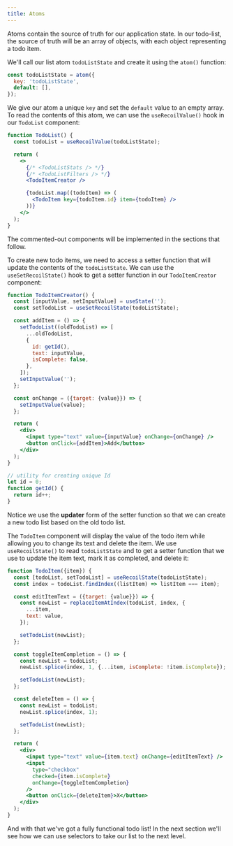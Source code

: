 ```yaml
---
title: Atoms
---
```


Atoms contain the source of truth for our application state. In our todo-list, the source of truth will be an array of objects, with each object representing a todo item.

We'll call our list atom `todoListState` and create it using the `atom()` function:

```javascript
const todoListState = atom({
  key: 'todoListState',
  default: [],
});
```

We give our atom a unique `key` and set the `default` value to an empty array. To read the contents of this atom, we can use the `useRecoilValue()` hook in our `TodoList` component:

```jsx
function TodoList() {
  const todoList = useRecoilValue(todoListState);

  return (
    <>
      {/* <TodoListStats /> */}
      {/* <TodoListFilters /> */}
      <TodoItemCreator />

      {todoList.map((todoItem) => (
        <TodoItem key={todoItem.id} item={todoItem} />
      ))}
    </>
  );
}
```

The commented-out components will be implemented in the sections that follow.

To create new todo items, we need to access a setter function that will update the contents of the `todoListState`. We can use the `useSetRecoilState()` hook to get a setter function in our `TodoItemCreator` component:

```jsx
function TodoItemCreator() {
  const [inputValue, setInputValue] = useState('');
  const setTodoList = useSetRecoilState(todoListState);

  const addItem = () => {
    setTodoList((oldTodoList) => [
      ...oldTodoList,
      {
        id: getId(),
        text: inputValue,
        isComplete: false,
      },
    ]);
    setInputValue('');
  };

  const onChange = ({target: {value}}) => {
    setInputValue(value);
  };

  return (
    <div>
      <input type="text" value={inputValue} onChange={onChange} />
      <button onClick={addItem}>Add</button>
    </div>
  );
}

// utility for creating unique Id
let id = 0;
function getId() {
  return id++;
}
```

Notice we use the **updater** form of the setter function so that we can create a new todo list based on the old todo list.

The `TodoItem` component will display the value of the todo item while allowing you to change its text and delete the item. We use `useRecoilState()` to read `todoListState` and to get a setter function that we use to update the item text, mark it as completed, and delete it:

```jsx
function TodoItem({item}) {
  const [todoList, setTodoList] = useRecoilState(todoListState);
  const index = todoList.findIndex((listItem) => listItem === item);

  const editItemText = ({target: {value}}) => {
    const newList = replaceItemAtIndex(todoList, index, {
      ...item,
      text: value,
    });

    setTodoList(newList);
  };

  const toggleItemCompletion = () => {
    const newList = todoList;
    newList.splice(index, 1, {...item, isComplete: !item.isComplete});

    setTodoList(newList);
  };

  const deleteItem = () => {
    const newList = todoList;
    newList.splice(index, 1);

    setTodoList(newList);
  };

  return (
    <div>
      <input type="text" value={item.text} onChange={editItemText} />
      <input
        type="checkbox"
        checked={item.isComplete}
        onChange={toggleItemCompletion}
      />
      <button onClick={deleteItem}>X</button>
    </div>
  );
}
```

And with that we've got a fully functional todo list! In the next section we'll see how we can use selectors to take our list to the next level.

